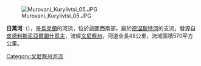 [[Image:Murovani_Kurylivtsi_05.JPG|right]]

'''日萬河'''（{{lang-uk|Жван}}），是[[烏克蘭|烏克蘭]]的河流，位於該國西南部，屬於[[德涅斯特河|德涅斯特河]]的支流，發源自[[皮德利斯尼亞爾圖什基夫|皮德利斯尼亞爾圖什基夫]]，流經[[文尼察州|文尼察州]]，河道全長48公里，流域面積570平方公里。

{{DEFAULTSORT:Жван (річка)}}
[[Category:文尼察州河流|Category:文尼察州河流]]


{{Ukraine-river-stub}}